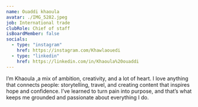 ```yaml
---
name: Ouaddi khaoula
avatar: ./IMG_5282.jpeg
job: International trade
clubRole: Chief of staff
isBoardMember: false
socials:
  - type: "instagram"
    href: https://instagram.com/Khawlaouedi
  - type: "linkedin"
    href: https://linkedin.com/in/Khaoula%20ouaddi
---
```


I’m Khaoula ,a mix of ambition, creativity, and a lot of heart. I love anything that connects people: storytelling, travel, and creating content that inspires hope and confidence. I’ve learned to turn pain into purpose, and that’s what keeps me grounded and passionate about everything I do.

